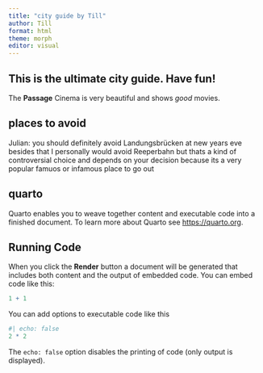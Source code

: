 ```yaml
---
title: "city guide by Till"
author: Till
format: html
theme: morph
editor: visual
---
```


## This is the ultimate city guide. Have fun!

The **Passage** Cinema is very beautiful and shows *good* movies.

## places to avoid

Julian: you should definitely avoid Landungsbrücken at new years eve besides that I personally would avoid Reeperbahn but thats a kind of controversial choice and depends on your decision because its a very popular famuos or infamous place to go out

## quarto

Quarto enables you to weave together content and executable code into a finished document. To learn more about Quarto see <https://quarto.org>.

## Running Code

When you click the **Render** button a document will be generated that includes both content and the output of embedded code. You can embed code like this:

```r
1 + 1
```

You can add options to executable code like this

```r
#| echo: false
2 * 2
```

The `echo: false` option disables the printing of code (only output is displayed).
